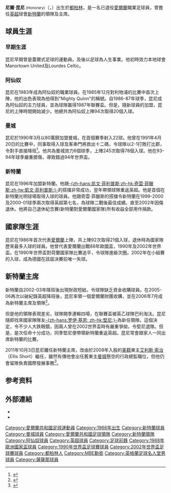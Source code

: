 {{noteTA|G1=足球|G2=EPL
|T=zh-hans:尼埃尔·奎因;zh-hk:尼爾·昆尼;zh-tw:尼爾·昆尼;
|1=zh-hans:尼埃尔·奎因;zh-hk:尼爾·昆尼;zh-tw:尼爾·昆尼;
|2=zh-hans:奎因;zh-hk:昆尼;zh-tw:昆尼;
}}
{{Football manager infobox
| playername          = 尼爾·昆尼<br />''Niall Quinn''
| image               = [[File:Quinn,_Niall.jpg|250px]]
| fullname            = 尼爾·約翰·昆尼
| height              = {{height|ft=6|in=4}}
| nickname            = ''Saint Niall''
| dateofbirth         = {{birth date and age|df=yes|1966|10|6}}
| cityofbirth         = [[都柏林|都柏林]]Perrystown
| countryofbirth      = {{IRL}}
| currentclub         = 已退役
| position            = [[前鋒_(足球)|前鋒]]
| youthyears          =
| youthclubs          = Manortown United<br />[[阿森纳足球俱乐部|阿仙奴]]
| years               = 1983–1990<br />1990–1996<br />1996–2002
| clubs               = [[阿森纳足球俱乐部|阿仙奴]]<br />[[曼城足球俱乐部|曼城]]<br />[[新特蘭足球會|新特蘭]]<br />'''總計'''
| caps(goals)         = {{0}}67 {{0}}(24)<br />204 {{0}}(90)<br />203 {{0}}(91)<br />'''474 (205)'''
| nationalyears       = 1986-1989<br />1990<br />1986–2002
| nationalteam        = {{fbu|21|IRL}} <br> {{flagicon|IRL}} [[愛爾蘭國家足球乙隊|愛爾蘭B隊]] <br> {{fb|IRL}}
| nationalcaps(goals) = {{0}}92 {{0}}(21)<br />{{0}}{{0}}1 {{0}}{{0}}(2)<br />{{0}}{{0}}5 {{0}}{{0}}(0)
| manageryears        = 2006
| managerclubs        = [[新特蘭足球會|新特蘭]]
}}

'''尼爾·昆尼'''{{MBE}} <small>(Honorary)</small>（{{lang-en|'''Niall John Quinn'''}}，{{bd|1966年|10月6日|catIDx=Quinn, Niail}}）出生於[[都柏林|都柏林]]，是一名已退役[[愛爾蘭國家足球隊|愛爾蘭]]職業足球員，曾擔任[[英超|英超]]球會[[新特蘭足球會|新特蘭]]的領隊及主席。

==球員生涯==
===早期生涯===
昆尼早期曾是蓋爾式足球的運動員。及後以足球為人生事業。他初時效力本地球會Manortown United及Lourdes Celtic。
===阿仙奴===
昆尼在1983年成為阿仙奴的職業球員。在1985年12月對利物浦的比賽中首次上陣，他的出色表現為他得到"Mighty Quinn"的稱號。自1986-87年球季，昆尼成為阿仙奴的主力球員，並為球隊赢得1987年聯賽盃。但是，隨新球員的加盟，昆尼的上陣時間開始減少。他總共為阿仙奴上陣94次取得20個入球。

===曼城===
昆尼於1990年3月以80萬鎊加盟曼城，在首個賽季射入22球。他曾在1991年4月20日的比賽中，同事取得入球及客串門將救出十二碼，令球隊以2-1打敗打比郡，令對手直接降班<ref>{{Cite web |url=http://football.guardian.co.uk/theknowledge/story/0,13854,1330963,00.html |title=The Guardian |accessdate=2008-11-16 |archive-date=2008-08-29 |archive-url=https://web.archive.org/web/20080829204110/http://football.guardian.co.uk/theknowledge/story/0,13854,1330963,00.html |dead-url=no }}</ref>。他共為曼城效力6個球季，上陣245次取得78個入球。他在93-94年球季嚴重膝傷，導致錯過94年世界盃。

===新特蘭===
昆尼在1996年加盟新特蘭。他跟[[奇雲·菲臘斯|-{zh-hans:凯文·菲利普斯;zh-hk:奇雲·菲臘斯;zh-tw:凱文·菲利普斯;}-]]的搭擋非常成功，翌年帶領球隊重返英超。他是首個在新特蘭光明球場取得入球的球員。他跟奇雲·菲臘斯的搭擋令新特蘭在1999-2000及2000-01球季兩次取得英超第七名，為球隊二戰後最佳成績。直至2002年因傷退休。他將自己退休紀念賽(新特蘭對愛爾蘭國家隊)所有收益全部用作捐款。

==國家隊生涯==
昆尼在1986年首次代表[[愛爾蘭國家足球隊|愛爾蘭]]上陣，共上陣92次取得21個入球，退休時為國家隊歷來最多入球的球員。他曾代表愛爾蘭出戰88年歐國盃，1990年及2002年世界盃。在1990年世界盃對荷蘭國家隊比賽追平，令球隊進級次圈。2002年在小組賽的入球，成為德國在該屆決賽前唯一失球。

==新特蘭主席==
新特蘭自2002-03年降班後出現財政短絀，令球隊缺乏資金收購球員。在2005-06再次以破紀錄英超降班後，昆尼率領一個愛爾蘭財團收購，並在2006年7月成為新特蘭主席及領隊<ref>{{Cite web |url=http://www.independent.co.uk/sport/football/premier-league/reluctant-quinn-will-step-in-to-manage-sunderland-409166.html |title=Reluctant Quinn will step in to manage Sunderland |accessdate=2008-11-16 |archive-date=2008-12-09 |archive-url=https://web.archive.org/web/20081209061836/http://www.independent.co.uk/sport/football/premier-league/reluctant-quinn-will-step-in-to-manage-sunderland-409166.html |dead-url=no }}</ref>。

但是他的領隊表現差劣，球隊開季連輸四場，在聯賽盃被英乙球隊巴利淘汰。昆尼隨即找來國家隊隊友[[罗伊·基恩|-{zh-hans:罗伊·基恩; zh-hk:堅尼;}-]]為新任領隊。這個決定，令不少人大跌眼鏡，因兩人曾在2002世界盃時有嚴重爭拗，令堅尼退隊。但是，是次任命十分成功，同季堅尼便帶領新特蘭重返英超。昆尼常會跟家人一同出席新特蘭的比賽。

2011年10月3日昆尼離任新特蘭主席，改由於2008年入股的[[美國人|美籍]]東主[[艾利斯·索治|艾利斯·索治]]（Ellis Short）繼任，雖然有傳他會出任舊東主[[曼彻斯特城足球俱乐部|曼城]]懸空的行政總監職位，但他仍會留隊負責國際發展事務<ref>{{cite news |language=en |url=http://news.bbc.co.uk/sport2/hi/football/15159659.stm |title=Niall Quinn steps down as Sunderland chairman |publisher=''[[BBC_Sport|BBC Sport]]'' |date=2011-10-03 |accessdate=2011-10-04 |archive-date=2011-10-03 |archive-url=https://web.archive.org/web/20111003181957/http://news.bbc.co.uk/sport2/hi/football/15159659.stm |dead-url=no }}</ref>。

==参考资料==
{{reflist}}

==外部連結==
*{{soccerbase|id=6534|name=尼爾·昆尼}}
*{{soccerbase (manager)|id=2038|name=尼爾·昆尼}}

{{start box}}
{{s-bus}}
{{succession box|
 before=[[卜·梅利|卜·梅利]]|
 title=[[新特蘭足球會|新特蘭]]主席|
 years=2006–2011|
 after=[[艾利斯·索治|艾利斯·索治]]|
}}
{{s-sports}}
{{succession box|
 before=[[凯·巴尔|-{zh-hk:奇雲波爾;zh-cn:凯·巴尔}-]]<br /><small>(暫代)</small>|
 title=[[新特蘭足球會|新特蘭]]領隊|
 years=2006|
 after=[[罗伊·基恩|-{zh-hans:罗伊·基恩; zh-hk:堅尼;}-]]|
}}
{{end box}}

{{1990年世界盃足球賽愛爾蘭參賽名單}}
{{2002年世界盃足球賽愛爾蘭參賽名單}}

{{Authority control}}
{{DEFAULTSORT:Quinn, Niall}}
[[Category:愛爾蘭共和國足球運動員|Category:愛爾蘭共和國足球運動員]]
[[Category:1966年出生|Category:1966年出生]]
[[Category:新特蘭球員|Category:新特蘭球員]]
[[Category:曼城球員|Category:曼城球員]]
[[Category:愛爾蘭共和國足球領隊|Category:愛爾蘭共和國足球領隊]]
[[Category:新特蘭領隊|Category:新特蘭領隊]]
[[Category:阿仙奴球員|Category:阿仙奴球員]]
[[Category:英超球員|Category:英超球員]]
[[Category:足球前鋒|Category:足球前鋒]]
[[Category:1988年歐洲國家盃球員|Category:1988年歐洲國家盃球員]]
[[Category:1990年世界盃足球賽球員|Category:1990年世界盃足球賽球員]]
[[Category:2002年世界盃足球賽球員|Category:2002年世界盃足球賽球員]]
[[Category:都柏林人|Category:都柏林人]]
[[Category:MBE勳銜|Category:MBE勳銜]]
[[Category:英格蘭足球名人堂男球員|Category:英格蘭足球名人堂男球員]]
[[Category:薩薩那球員|Category:薩薩那球員]]